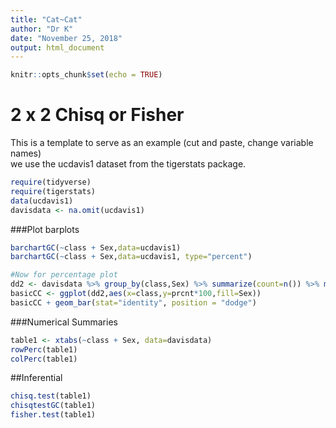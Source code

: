 ```yaml
---
title: "Cat~Cat"
author: "Dr K"
date: "November 25, 2018"
output: html_document
---
```



```r
knitr::opts_chunk$set(echo = TRUE)
```

# 2 x 2  Chisq or Fisher

This is a template to serve as an example (cut and paste, change variable names)  
we use the ucdavis1 dataset from the tigerstats package.

```r
require(tidyverse)
require(tigerstats)
data(ucdavis1)
davisdata <- na.omit(ucdavis1)
```


###Plot barplots

```r
barchartGC(~class + Sex,data=ucdavis1)
barchartGC(~class + Sex,data=ucdavis1, type="percent")

```
```r
#Now for percentage plot
dd2 <- davisdata %>% group_by(class,Sex) %>% summarize(count=n()) %>% mutate(prcnt=count/sum(count))
basicCC <- ggplot(dd2,aes(x=class,y=prcnt*100,fill=Sex)) 
basicCC + geom_bar(stat="identity", position = "dodge")
```
  
###Numerical Summaries  

```r
table1 <- xtabs(~class + Sex, data=davisdata)
rowPerc(table1)
colPerc(table1)
```
##Inferential  

```r
chisq.test(table1)
chisqtestGC(table1)
fisher.test(table1)
```

